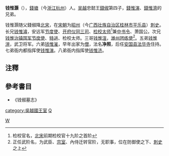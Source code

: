 '''钱惟灏'''（{{bd|?||?||}}），[[錢塘|錢塘]]（今[[浙江|浙江]][[杭州|杭州]]）人。[[吴越国|吴越]]忠懿王[[錢俶|錢俶]]第四子，[[錢惟演|錢惟演]]、[[錢惟濟|錢惟濟]]的兄弟。

钱惟灏随父錢俶降[[北宋|北宋]]，在[[宋朝|宋朝]]为[[昭州|昭州]]（今[[广西壮族自治区|广西壮族自治区]][[桂林市|桂林市]][[平乐县|平乐县]]）[[刺史|刺史]]。长兄[[钱惟濬|钱惟濬]]，安远军[[节度使|节度使]]、[[开府仪同三司|开府仪同三司]]、[[检校|检校]][[太师|太师]]<ref>检校官名，[[北宋|北宋]]前期检校官十九阶之首阶</ref>兼[[中书令|中书令]]、萧国公。次兄[[钱惟治|钱惟治]][[镇国军节度使|镇国军节度使]]、[[特进|特进]]、检校太师。三哥[[钱惟渲|钱惟渲]]，[[潍州|潍州]][[团练使|团练使]]<ref>正任武阶名，为武臣、[[宗室|宗室]]、內侍迁转官阶，无职事，位在防御使之下、[[刺史|刺史]]之上</ref>。五弟[[钱惟溍|钱惟溍]]，武卫将军。六弟[[钱惟漼|钱惟漼]]，早年出家为[[僧|僧]]，法名'''净照'''，后任[[安国县|安国县]][[法华寺|法华寺]]住持。七弟衙内都指挥使[[钱惟演|钱惟演]]。八弟衙内指挥使[[钱惟济|钱惟济]]。

== 注釋 ==
{{reflist}}
== 參考書目 ==
*《钱俶墓志》
[[category:吳越國王室|category:吳越國王室]]
[[category:宋朝政治人物|Q]]
[[Category:钱姓|W]]